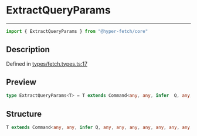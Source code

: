 

# ExtractQueryParams

<div class="api-docs__separator" data-reactroot="">

---

</div><div class="api-docs__import" data-reactroot="">

```ts
import { ExtractQueryParams } from "@hyper-fetch/core"
```

</div><div class="api-docs__section">

## Description

</div><div class="api-docs__description"><span class="api-docs__do-not-parse">



</span></div><p class="api-docs__definition">

Defined in [types/fetch.types.ts:17](https://github.com/BetterTyped/hyper-fetch/blob/aff5c35a/packages/core/src/types/fetch.types.ts#L17)

</p><div class="api-docs__section">

## Preview

</div><div class="api-docs__preview type single">

```ts
type ExtractQueryParams<T> = T extends Command<any, any, infer  Q, any, any, any, any, any, any, any, any> ? Q : never;
```

</div><div class="api-docs__section">

## Structure

</div><div class="api-docs__returns">

```ts
T extends Command<any, any, infer Q, any, any, any, any, any, any, any, any> ? Q : never
```

</div>
